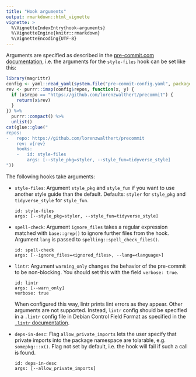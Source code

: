 ```yaml
---
title: "Hook arguments"
output: rmarkdown::html_vignette
vignette: >
  %\VignetteIndexEntry{hook-arguments}
  %\VignetteEngine{knitr::rmarkdown}
  %\VignetteEncoding{UTF-8}
---
```


Arguments are specified as described in the [pre-commit.com
documentation](https://pre-commit.com/#passing-arguments-to-hooks), i.e. the
arguments for the `style-files` hook can be set like this:

```r
library(magrittr)
config <- yaml::read_yaml(system.file("pre-commit-config.yaml", package = "precommit", mustWork = TRUE))
rev <- purrr::imap(config$repos, function(x, y) {
  if (x$repo == "https://github.com/lorenzwalthert/precommit") {
    return(x$rev)
  }
}) %>%
  purrr::compact() %>%
  unlist()
cat(glue::glue("
repos:
-   repo: https://github.com/lorenzwalthert/precommit
    rev: v{rev}
    hooks:
    -   id: style-files
        args: [--style_pkg=styler, --style_fun=tidyverse_style]
"))
```

The following hooks take arguments:

* `style-files`: Argument `style_pkg` and `style_fun` if you want to use another
  style guide than the default. Defaults: `styler` for `style_pkg` and 
  `tidyverse_style` for `style_fun`.
  ```
  id: style-files
  args: [--style_pkg=styler, --style_fun=tidyverse_style]
  ```
* `spell-check`: Argument `ignore_files` takes a regular expression matched with
  `base::grep()` to ignore further files from the hook. Argument `lang` is
  passed to `spelling::spell_check_files()`.
  ```
  id: spell-check
  args: [--ignore_files=<ignored_files>, --lang=<language>]
  ```

* `lintr`: Argument `warning_only` changes the behavior of the pre-commit to
  be non-blocking. You should set this with the field `verbose: true`.

  ```
  id: lintr
  args: [--warn_only]
  verbose: true
  ```
  When configured this way, lintr prints lint errors as they appear. Other
  arguments are not supported. Instead, `lintr` config should be specified in a
  `.lintr` config file in Debian Control Field Format as specified in the
  [`.lintr`
  documentation](https://github.com/jimhester/lintr#project-configuration).

* `deps-in-desc`: Flag `allow_private_imports` lets the user specify that
  private imports into the package namespace are tolarable, e.g. 
  `somepkg:::x()`. Flag not set by default, i.e. the hook will fail if 
  such a call is found.
  ```
  id: deps-in-desc
  args: [--allow_private_imports]
  ```
